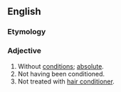 ==English==

===Etymology===
{{prefix|un|conditioned|lang=en}}

===Adjective===
{{en-adj|-}}

# Without [[conditions]]; [[absolute]].
# Not having been conditioned. <!--e.g. indoctrinated-->
# Not treated with [[hair conditioner]].